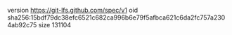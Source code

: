 version https://git-lfs.github.com/spec/v1
oid sha256:15bdf79dc38efc6521c682ca996b6e79f5afbca621c6da2fc757a2304ab92c75
size 131104
